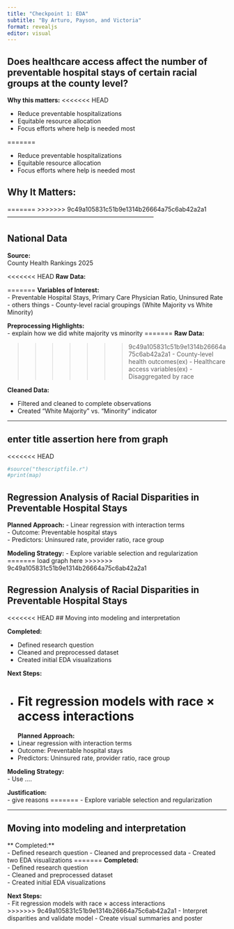 ```yaml
---
title: "Checkpoint 1: EDA"
subtitle: "By Arturo, Payson, and Victoria"
format: revealjs
editor: visual
---
```


## Does healthcare access affect the number of preventable hospital stays of certain racial groups at the county level?

**Why this matters:**
<<<<<<< HEAD

-   Reduce preventable hospitalizations
-   Equitable resource allocation
-   Focus efforts where help is needed most

=======

-   Reduce preventable hospitalizations
-   Equitable resource allocation
-   Focus efforts where help is needed most

## **Why It Matters:** 

=======
>>>>>>> 9c49a105831c51b9e1314b26664a75c6ab42a2a1
------------------------------------------------------------------------

## National Data

**Source:**\
County Health Rankings 2025

<<<<<<< HEAD
**Raw Data:**

=======
**Variables of Interest:**\
- Preventable Hospital Stays, Primary Care Physician Ratio, Uninsured Rate - others things - County-level racial groupings (White Majority vs White Minority)

**Preprocessing Highlights:**\
- explain how we did white majority vs minority
=======
**Raw Data:**

>>>>>>> 9c49a105831c51b9e1314b26664a75c6ab42a2a1
-   County-level health outcomes(ex)
-   Healthcare access variables(ex)
-   Disaggregated by race

**Cleaned Data:**

-   Filtered and cleaned to complete observations
-   Created "White Majority" vs. "Minority" indicator

------------------------------------------------------------------------

## enter title assertion here from graph

<<<<<<< HEAD
```r
#source("thescriptfile.r")
#print(map)
```
## Regression Analysis of Racial Disparities in Preventable Hospital Stays

**Planned Approach:**
- Linear regression with interaction terms\
- Outcome: Preventable hospital stays\
- Predictors: Uninsured rate, provider ratio, race group

**Modeling Strategy:**
- Explore variable selection and regularization
=======
load graph here
>>>>>>> 9c49a105831c51b9e1314b26664a75c6ab42a2a1

## Regression Analysis of Racial Disparities in Preventable Hospital Stays

<<<<<<< HEAD
## Moving into modeling and interpretation

**Completed:**

- Defined research question
- Cleaned and preprocessed dataset
- Created initial EDA visualizations

**Next Steps:**

- Fit regression models with race × access interactions
=======
**Planned Approach:**\
- Linear regression with interaction terms\
- Outcome: Preventable hospital stays\
- Predictors: Uninsured rate, provider ratio, race group

**Modeling Strategy:**\
- Use ....

**Justification:**\
- give reasons
=======
- Explore variable selection and regularization

------------------------------------------------------------------------

## Moving into modeling and interpretation

\*\* Completed:\*\*\
- Defined research question - Cleaned and preprocessed data - Created two EDA visualizations
=======
**Completed:**\
- Defined research question\
- Cleaned and preprocessed dataset\
- Created initial EDA visualizations

**Next Steps:**\
- Fit regression models with race × access interactions\
>>>>>>> 9c49a105831c51b9e1314b26664a75c6ab42a2a1
- Interpret disparities and validate model - Create visual summaries and poster
